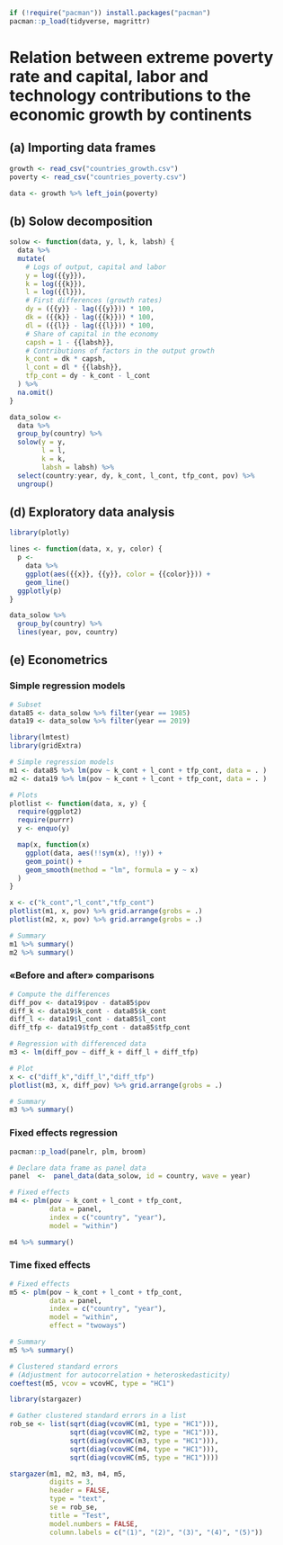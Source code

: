 ```r
if (!require("pacman")) install.packages("pacman")
pacman::p_load(tidyverse, magrittr)
```

# Relation between extreme poverty rate and capital, labor and technology contributions to the economic growth by continents

## (a) Importing data frames

```r
growth <- read_csv("countries_growth.csv")
poverty <- read_csv("countries_poverty.csv")

data <- growth %>% left_join(poverty)
```

## (b) Solow decomposition

```r
solow <- function(data, y, l, k, labsh) {
  data %>%
  mutate(
    # Logs of output, capital and labor
    y = log({{y}}),
    k = log({{k}}),
    l = log({{l}}),
    # First differences (growth rates)
    dy = ({{y}} - lag({{y}})) * 100,
    dk = ({{k}} - lag({{k}})) * 100,
    dl = ({{l}} - lag({{l}})) * 100,
    # Share of capital in the economy
    capsh = 1 - {{labsh}},
    # Contributions of factors in the output growth
    k_cont = dk * capsh,
    l_cont = dl * {{labsh}},
    tfp_cont = dy - k_cont - l_cont
  ) %>%
  na.omit()
}

data_solow <- 
  data %>%
  group_by(country) %>%
  solow(y = y,
        l = l,
        k = k,
        labsh = labsh) %>% 
  select(country:year, dy, k_cont, l_cont, tfp_cont, pov) %>% 
  ungroup()
```

## (d) Exploratory data analysis

```r
library(plotly)

lines <- function(data, x, y, color) {
  p <- 
    data %>%
    ggplot(aes({{x}}, {{y}}, color = {{color}})) +
    geom_line() 
  ggplotly(p)
}

data_solow %>% 
  group_by(country) %>% 
  lines(year, pov, country)
```

## (e) Econometrics

### Simple regression models

```r
# Subset
data85 <- data_solow %>% filter(year == 1985)
data19 <- data_solow %>% filter(year == 2019)
```

```r
library(lmtest)
library(gridExtra)

# Simple regression models
m1 <- data85 %>% lm(pov ~ k_cont + l_cont + tfp_cont, data = . ) 
m2 <- data19 %>% lm(pov ~ k_cont + l_cont + tfp_cont, data = . )

# Plots
plotlist <- function(data, x, y) {
  require(ggplot2)
  require(purrr)
  y <- enquo(y)

  map(x, function(x)
    ggplot(data, aes(!!sym(x), !!y)) +
    geom_point() +
    geom_smooth(method = "lm", formula = y ~ x)
  )
}

x <- c("k_cont","l_cont","tfp_cont")
plotlist(m1, x, pov) %>% grid.arrange(grobs = .)
plotlist(m2, x, pov) %>% grid.arrange(grobs = .)

# Summary
m1 %>% summary()
m2 %>% summary()
```

### «Before and after» comparisons

```r
# Compute the differences
diff_pov <- data19$pov - data85$pov
diff_k <- data19$k_cont - data85$k_cont
diff_l <- data19$l_cont - data85$l_cont
diff_tfp <- data19$tfp_cont - data85$tfp_cont

# Regression with differenced data
m3 <- lm(diff_pov ~ diff_k + diff_l + diff_tfp)

# Plot
x <- c("diff_k","diff_l","diff_tfp")
plotlist(m3, x, diff_pov) %>% grid.arrange(grobs = .)

# Summary
m3 %>% summary()
```

### Fixed effects regression

```r
pacman::p_load(panelr, plm, broom)

# Declare data frame as panel data
panel  <-  panel_data(data_solow, id = country, wave = year)
```

```r
# Fixed effects
m4 <- plm(pov ~ k_cont + l_cont + tfp_cont,
          data = panel,
          index = c("country", "year"),
          model = "within")

m4 %>% summary()
```

### Time fixed effects

```r
# Fixed effects
m5 <- plm(pov ~ k_cont + l_cont + tfp_cont,
          data = panel,
          index = c("country", "year"),
          model = "within",
          effect = "twoways")

# Summary
m5 %>% summary()

# Clustered standard errors 
# (Adjustment for autocorrelation + heteroskedasticity)
coeftest(m5, vcov = vcovHC, type = "HC1")
```

```r
library(stargazer)

# Gather clustered standard errors in a list
rob_se <- list(sqrt(diag(vcovHC(m1, type = "HC1"))),
               sqrt(diag(vcovHC(m2, type = "HC1"))),
               sqrt(diag(vcovHC(m3, type = "HC1"))),
               sqrt(diag(vcovHC(m4, type = "HC1"))),
               sqrt(diag(vcovHC(m5, type = "HC1"))))

stargazer(m1, m2, m3, m4, m5, 
          digits = 3,
          header = FALSE,
          type = "text", 
          se = rob_se,
          title = "Test",
          model.numbers = FALSE,
          column.labels = c("(1)", "(2)", "(3)", "(4)", "(5)"))
```
